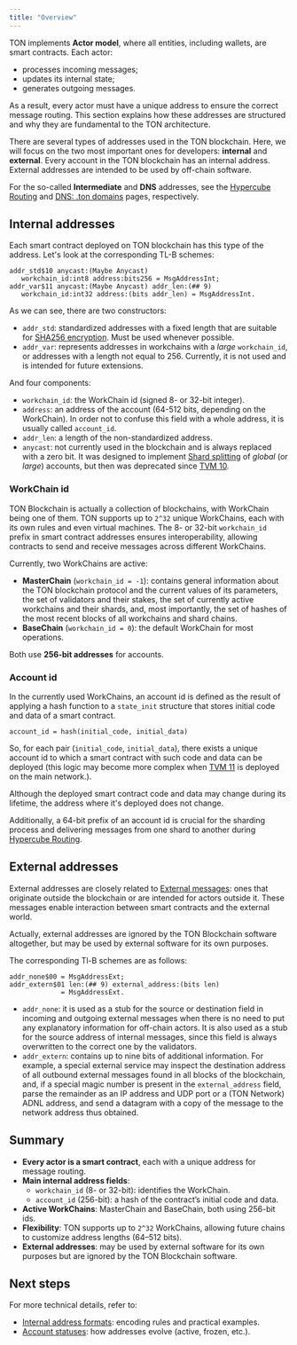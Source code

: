 ```yaml
---
title: "Overview"
---
```



TON implements **Actor model**, where all entities, including wallets, are smart contracts. Each actor:

- processes incoming messages;
- updates its internal state;
- generates outgoing messages.

As a result, every actor must have a unique address to ensure the correct message routing. This section explains how these addresses are structured and why they are fundamental to the TON architecture.

There are several types of addresses used in the TON blockchain. Here, we will focus on the two most important ones for developers: **internal** and **external**.
Every account in the TON blockchain has an internal address. External addresses are intended to be used by off-chain software.

For the so-called **Intermediate** and **DNS** addresses, see the [Hypercube Routing](/foundations/hypercube-routing) and [DNS: .ton domains](/services/dns) pages, respectively.

## Internal addresses

Each smart contract deployed on TON blockchain has this type of the address. Let's look at the corresponding TL-B schemes:

```
addr_std$10 anycast:(Maybe Anycast)
   workchain_id:int8 address:bits256 = MsgAddressInt;
addr_var$11 anycast:(Maybe Anycast) addr_len:(## 9)
   workchain_id:int32 address:(bits addr_len) = MsgAddressInt.
```

As we can see, there are two constructors:

- `addr_std`: standardized addresses with a fixed length that are suitable for [SHA256 encryption](https://en.wikipedia.org/wiki/SHA-2). Must be used whenever possible.
- `addr_var`: represents addresses in workchains with a _large_ `workchain_id`, or addresses with a length not equal to 256. Currently, it is not used and is intended for future extensions.

And four components:

- `workchain_id`: the WorkChain id (signed 8- or 32-bit integer).
- `address`: an address of the account (64-512 bits, depending on the WorkChain). In order not to confuse this field with a whole address, it is usually called `account_id`.
- `addr_len`: a length of the non-standardized address.
- `anycast`: not currently used in the blockchain and is always replaced with a zero bit. It was designed to implement [Shard splitting](https://docs.ton.org/v3/documentation/smart-contracts/shards/shards-intro/) of _global_ (or _large_) accounts, but then was deprecated since [TVM 10](https://github.com/ton-blockchain/ton/blob/master/doc/GlobalVersions.md#anycast-addresses-and-address-rewrite).

### WorkChain id

TON Blockchain is actually a collection of blockchains, with WorkChain being one of them. TON supports up to `2^32` unique WorkChains, each with its own rules and even virtual machines. The 8- or 32-bit `workchain_id` prefix in smart contract addresses ensures interoperability, allowing contracts to send and receive messages across different WorkChains.

Currently, two WorkChains are active:

- **MasterChain** (`workchain_id = -1`): contains general information about the TON blockchain protocol and the current values of its parameters, the set of validators and their stakes, the set of currently active workchains and their shards, and, most importantly, the set of hashes of the most recent blocks of all workchains and shard chains.
- **BaseChain** (`workchain_id = 0`): the default WorkChain for most operations.

Both use **256-bit addresses** for accounts.

### Account id

In the currently used WorkChains, an account id is defined as the result of applying a hash function to a `state_init` structure that stores initial code and data of a smart contract.

```
account_id = hash(initial_code, initial_data)
```

So, for each pair (`initial_code`, `initial_data`), there exists a unique account id to which a smart contract with such code and data can be deployed (this logic may become more complex when [TVM 11](https://github.com/ton-blockchain/ton/blob/master/doc/GlobalVersions.md#version-11) is deployed on the main network.).

<Aside type="tip">
  Although the deployed smart contract code and data may change during its lifetime, the address where it's deployed does not change.
</Aside>

Additionally, a 64-bit prefix of an account id is crucial for the sharding process and delivering messages from one shard to another during [Hypercube Routing](/foundations/hypercube-routing).

## External addresses

External addresses are closely related to [External messages](/foundations/messages/overview): ones that originate outside the blockchain or are intended for actors outside it. These messages enable interaction between smart contracts and the external world.

Actually, external addresses are ignored by the TON Blockchain software altogether, but may be used by external software for its own purposes.

The corresponding Tl-B schemes are as follows:

```tlb
addr_none$00 = MsgAddressExt;
addr_extern$01 len:(## 9) external_address:(bits len)
             = MsgAddressExt.
```

- `addr_none`: it is used as a stub for the source or destination field in incoming and outgoing external messages when there is no need to put any explanatory information for off-chain actors. It is also used as a stub for the source address of internal messages, since this field is always overwritten to the correct one by the validators.
- `addr_extern`: contains up to nine bits of additional information. For example, a special external service may inspect the destination address of all outbound external messages found in all blocks of the blockchain, and, if a special magic number is present in the `external_address` field, parse the remainder as an IP address and UDP port or a (TON Network) ADNL address, and send a datagram with a copy of the message to the network address thus obtained.

## Summary

- **Every actor is a smart contract**, each with a unique address for message routing.
- **Main internal address fields**:
  - `workchain_id` (8- or 32-bit): identifies the WorkChain.
  - `account_id` (256-bit): a hash of the contract’s initial code and data.
- **Active WorkChains**: MasterChain and BaseChain, both using 256-bit ids.
- **Flexibility**: TON supports up to `2^32` WorkChains, allowing future chains to customize address lengths (64–512 bits).
- **External addresses**: may be used by external software for its own purposes but are ignored by the TON Blockchain software.

## Next steps

For more technical details, refer to:

- [Internal address formats](/foundations/addresses/formats): encoding rules and practical examples.
- [Account statuses](/foundations/statuses): how addresses evolve (active, frozen, etc.).
